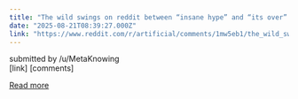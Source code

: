 ```yaml
---
title: "The wild swings on reddit between “insane hype” and “its over” with each new AI release obscures a pretty clear situation: continuing progress on meaningful benchmarks at a fairly stable, exponential pace"
date: "2025-08-21T08:39:27.000Z"
link: "https://www.reddit.com/r/artificial/comments/1mw5eb1/the_wild_swings_on_reddit_between_insane_hype_and/"
---
```


submitted by    /u/MetaKnowing  
 [link]   [comments]

[Read more](https://www.reddit.com/r/artificial/comments/1mw5eb1/the_wild_swings_on_reddit_between_insane_hype_and/)
